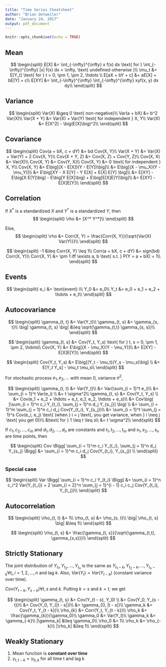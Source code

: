 ```yaml
---
title: "Time Series Cheatsheet"
author: "Brian Detweiler"
date: "January 24, 2017"
output: pdf_document
---
```


```r
knitr::opts_chunk$set(echo = TRUE)
```

## Mean
$$
\begin{split}
  E[X] &= \int_{-\infty}^{\infty} x f(x) dx \text{ for } \int_{-\infty}^{\infty} |x| f(x) dx < \infty, \text{ undefined otherwise }\\
  \mu_t &= E[Y_t] \text{ for } t = 0, \pm 1, \pm 2, \hdots \\
  E[aX + bY + c] &= aE[X] + bE[Y] + c\\
  E[XY] &= \int_{-\infty}^{\infty} \int_{-\infty}^{\infty} xyf(x, y) dx dy\\
\end{split}
$$

## Variance 

$$
\begin{split}
  Var(X) &\geq 0 \text{ non-negative}\\
  Var(a + bX) &= b^2 Var(X)\\
  Var(X + Y) &= Var(X) + Var(Y) \text{ for independent } X, Y\\
  Var(X) &= E[X^2] - \big(E[X]\big)^2\\
\end{split}
$$

## Covariance 

$$
\begin{split}
  Cov(a + bX, c + dY) &= bd Cov(X, Y)\\
  Var(X + Y) &= Var(X) + Var(Y) + 2 Cov(X, Y)\\
  Cov(X + Y, Z) &= Cov(X, Z) + Cov(Y, Z)\\
  Cov(X, X) &= Var(X)\\
  Cov(X, Y) &= Cov(Y, X)\\
  Cov(X, Y) &= 0 \text{ for independent } X, Y\\
  Cov(X, Y) &= E\big[(X - E[X])(Y - E[Y])\big]\\
  &= E\big[(X - \mu_X)(Y - \mu_Y)]\\
  &= E\big[XY - X E[Y] - Y E[X] + E[X] E[Y] \big]\\
  &= E[XY] - E\big[X E[Y]\big] - E\big[Y E[X]\big] + E\big[E[X]E[Y]\big]\\
  &= E[XY] - E[X]E[Y]\\
\end{split}
$$

## Correlation 

If $X^*$ is a standardized $X$ and $Y^*$ is a standardized $Y$, then 
$$
\begin{split}
  \rho &= [X^* Y^*]\\
\end{split}
$$

Else, 
$$
\begin{split}
  \rho &= Corr(X, Y) = \frac{Corr(X, Y)}{\sqrt{Var(X) Var(Y)}}\\
\end{split}
$$

$$
\begin{split}
  -1 &\leq Corr(X, Y) \leq 1\\
  Corr(a + bX, c + dY) &= sign(bd) Corr(X, Y)\\
  Corr(X, Y) &= \pm 1 iff \exists a, b \text{ s.t. } P(Y = a + bX) = 1\\
\end{split}
$$

## Events
$$
\begin{split}
  e_i &= \text{event} i\\
  Y_0 &= e_0\\
  Y_t &= e_0 + e_1 + e_2 + \hdots + e_t\\
\end{split}
$$

## Autocovariance

$$
\begin{split}
  \gamma_{t, t} &= Var(Y_t)\\
  \gamma_{t, s} &= \gamma_{s, t}\\
  \big| \gamma_{t, s} \big| &\leq \sqrt{\gamma_{t,t} \gamma_{s, s}}\\
\end{split}
$$


$$
\begin{split}
  \gamma_{t, s} &= Cov(Y_t, Y_s) \text{ for } t, s = 0, \pm 1, \pm 2, \hdots\\
  Cov(X, Y) &= E\big[(X - \mu_X)(Y - \mu_Y)]\\
  &= E[XY] - E[X]E[Y]\\
\end{split}
$$

$$
\begin{split}
  Cov(Y_t, Y_s) &= E\big[(Y_t - \mu_t)(Y_s - \mu_s)\big] \\
  &= E[Y_t Y_s] - \mu_t \mu_s\\
\end{split}
$$

For stochastic process $e_1, e_2, \hdots$ with mean 0, variance $\sigma^2$,

$$
\begin{split}
  \gamma_{t, t} &= Var(Y_t)\\
  &= Var(\sum_{i = 1}^t e_i)\\
  &= \sum_{i = 1}^t Var(e_i) \\
  &= t \sigma^2\\
  \gamma_{t, s} &= Cov(Y_t, Y_s) \\
  &= Cov(e_1 + e_2 + \hdots + e_t, e_1, e_2, \hdots + e_s)\\
  &= Cov\big( [\sum_{i = 1}^n c_i Y_{t_i}, \sum_{j = 1}^n d_j Y_{s_j}] \big) \\
  &= \sum_{i = 1}^m \sum_{j = 1}^n c_i d_j Cov(Y_{t_i}, Y_{s_j})\\
  &= \sum_{i = 1}^t \sum_{j = 1}^s Cov(e_i, e_j) \text{ (when } i = j \text{, you get variance, when } i \neq j \text{ you get 0)}\\
  &\text{ for } 1 \leq t \leq s\\
  &= t \sigma^2\\
\end{split}
$$

If $c_1, c_2, \hdots, c_m$ and $d_1, d_2, \hdots, d_n$ are constants and $t_1, t_2, \hdots, t_m$ and $s_1, s_2, \hdots, s_n$ are time points, then

$$
\begin{split}
  Cov \Bigg[ \sum_{i = 1}^m c_i Y_{t_i}, \sum_{j = 1}^n d_j Y_{s_j} \Bigg] &=  \sum_{i = 1}^m c_i d_j Cov(Y_{t_i}, Y_{s_j}) \\
\end{split}
$$

### Special case
$$
\begin{split}
  Var \Bigg[ \sum_{i = 1}^n c_i Y_{t_i} \Bigg] &= \sum_{i = 1}^n c_i^2 Var(Y_{t_i}) + 2 \sum_{i = 2}^n \sum_{j = 1}^{i - 1} c_i c_j Cov(Y_{t_i}, Y_{t_j})\\
\end{split}
$$

## Autocorrelation

$$
\begin{split}
  \rho_{t, t} &= 1\\
  \rho_{t, s} &= \rho_{s, t}\\
  \big| \rho_{t, s} \big| &\leq 1\\
\end{split}
$$

$$
\begin{split}
  \rho_{t, s} &= \frac{\gamma_{t, s}}{\sqrt{\gamma_{t,t}, \gamma_{s,s}}}\\
\end{split}
$$


## Strictly Stationary

The joint distribution of $Y_{t_1}, Y_{t_2}, \hdots, Y_{t_n}$ is the same as $Y_{t_1 - k}, Y_{t_2 - k}, \hdots, Y_{t_n - k} \forall t_i, i = 1, 2, \hdots, n$ and lag $k$. Also, $Var(Y_{t}) = Var(Y_{t - k})$ (constant variance over time).

$Cov(Y_{t - k}, Y_{s - k}) \forall t, s$ and $k$. Putting $k = s$ and $k = t$, we get

$$
\begin{split}
  \gamma_{t, s}  &= Cov(Y_{t - s}, Y_0) \\
  &= Cov(Y_0, Y_{s - t})\\
  &= Cov(Y_0, Y_{|t - s|})\\
  &= \gamma_{0, |t - s|}\\
  \gamma_k &= Cov(Y_t, Y_{t - k})\\
  \rho_{k} &= Corr(Y_t, Y_{t - k})\\
  \rho_k &= \frac{\gamma_{k}}{\gamma_0}\\
  \gamma_0 &= Var(Y_t)\\
  \gamma_k &= \gamma_{-k}\\
  |\gamma_k| &\leq \gamma_0\\
  \rho_0 &= 1\\
  \rho_k &= \rho_{-k}\\
  |\rho_k| &\leq 1\\
\end{split}
$$

## Weakly Stationary

1. Mean function is **constant over time**
2. $\gamma_{t, t- k} = \gamma_{0, k}$ for all time t and lag k
